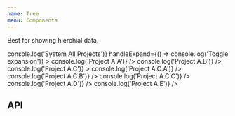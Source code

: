 ```yaml
---
name: Tree
menu: Components
---
```



Best for showing hierchial data.

<Playground>
  <Tree
    expanded
    title="System All Projects"
    handleSelection={() => console.log('System All Projects')}
    handleExpand={() => console.log('Toggle expansion')}
  >
    <Tree
      expanded
      title="Project A.A"
      handleSelection={() => console.log('Project A.A')}
    />
    <Tree
      expanded
      title="Project A.B"
      handleSelection={() => console.log('Project A.B')}
    />
    <Tree
      expanded
      selected
      title="Project A.C"
      handleSelection={() => console.log('Project A.C')}
    >
      <Tree
        selected
        title="Project A.C.A"
        handleSelection={() => console.log('Project A.C.A')}
      />
      <Tree
        selected
        title="Project A.C.B"
        handleSelection={() => console.log('Project A.C.B')}
      />
      <Tree
        selected
        title="Project A.C.C"
        handleSelection={() => console.log('Project A.C.C')}
      />
    </Tree>
    <Tree
      expanded
      title="Project A.D"
      handleSelection={() => console.log('Project A.D')}
    />
    <Tree
      expanded
      title="Project A.E"
      handleSelection={() => console.log('Project A.E')}
    />
  </Tree>
</Playground>

## API

<PropsTable of={Tree} />
